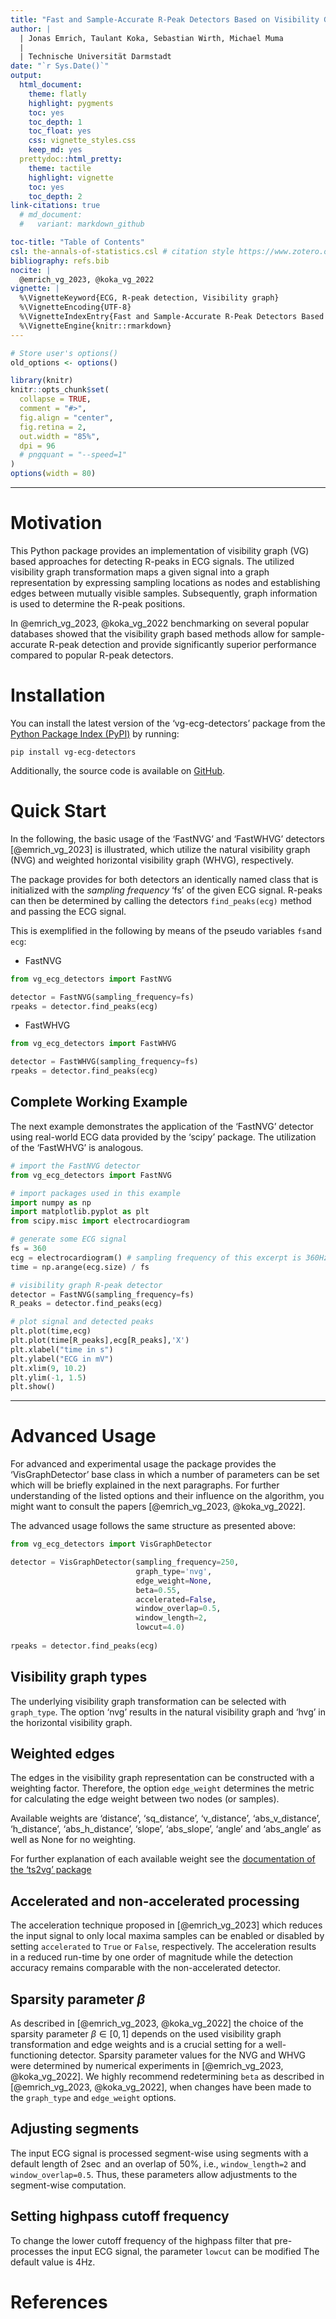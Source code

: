 ```yaml
---
title: "Fast and Sample-Accurate R-Peak Detectors Based on Visibility Graphs"
author: |
  | Jonas Emrich, Taulant Koka, Sebastian Wirth, Michael Muma
  |
  | Technische Universität Darmstadt
date: "`r Sys.Date()`"
output:
  html_document:
    theme: flatly
    highlight: pygments
    toc: yes
    toc_depth: 1
    toc_float: yes
    css: vignette_styles.css
    keep_md: yes
  prettydoc::html_pretty:
    theme: tactile
    highlight: vignette
    toc: yes
    toc_depth: 2
link-citations: true
  # md_document:
  #   variant: markdown_github

toc-title: "Table of Contents"    
csl: the-annals-of-statistics.csl # citation style https://www.zotero.org/styles
bibliography: refs.bib
nocite: |
  @emrich_vg_2023, @koka_vg_2022
vignette: |
  %\VignetteKeyword{ECG, R-peak detection, Visibility graph}
  %\VignetteEncoding{UTF-8}
  %\VignetteIndexEntry{Fast and Sample-Accurate R-Peak Detectors Based on Visibility Graphs}
  %\VignetteEngine{knitr::rmarkdown}
---
```


```r
# Store user's options()
old_options <- options()

library(knitr)
knitr::opts_chunk$set(
  collapse = TRUE,
  comment = "#>",
  fig.align = "center",
  fig.retina = 2,
  out.width = "85%",
  dpi = 96
  # pngquant = "--speed=1"
)
options(width = 80)
```

------------------------------------------------------------------------

# Motivation

This Python package provides an implementation of visibility graph (VG) based approaches for detecting R-peaks in ECG signals. The utilized visibility graph transformation maps a given signal into a graph representation by expressing sampling locations as nodes and establishing edges between mutually visible samples.
Subsequently, graph information is used to determine the R-peak positions.

In @emrich_vg_2023, @koka_vg_2022 benchmarking on several popular databases showed that the visibility graph based methods allow for sample-accurate R-peak detection and provide significantly superior performance compared to popular R-peak detectors.

# Installation

You can install the latest version of the 'vg-ecg-detectors' package from the [Python Package Index (PyPI)](https://pypi.org/project/vg-ecg-detectors/) by running:

```         
pip install vg-ecg-detectors
```

Additionally, the source code is available on [GitHub](https://github.com/JonasEmrich/vg-ecg-detectors).

# Quick Start

In the following, the basic usage of the 'FastNVG' and 'FastWHVG' detectors [@emrich_vg_2023] is illustrated, which utilize the natural visibility graph (NVG) and weighted horizontal visibility graph (WHVG), respectively.

The package provides for both detectors an identically named class that is initialized with the *sampling frequency* 'fs' of the given ECG signal. R-peaks can then be determined by calling the detectors `find_peaks(ecg)` method and passing the ECG signal.

This is exemplified in the following by means of the pseudo variables `fs`and `ecg`:

-   FastNVG

```python
from vg_ecg_detectors import FastNVG

detector = FastNVG(sampling_frequency=fs)
rpeaks = detector.find_peaks(ecg)
```

-   FastWHVG

```python
from vg_ecg_detectors import FastWHVG

detector = FastWHVG(sampling_frequency=fs)
rpeaks = detector.find_peaks(ecg)
```

## Complete Working Example

The next example demonstrates the application of the 'FastNVG' detector using real-world ECG data provided by the 'scipy' package.
The utilization of the 'FastWHVG' is analogous.

```python
# import the FastNVG detector
from vg_ecg_detectors import FastNVG

# import packages used in this example
import numpy as np
import matplotlib.pyplot as plt
from scipy.misc import electrocardiogram

# generate some ECG signal
fs = 360
ecg = electrocardiogram() # sampling frequency of this excerpt is 360Hz
time = np.arange(ecg.size) / fs

# visibility graph R-peak detector
detector = FastNVG(sampling_frequency=fs)
R_peaks = detector.find_peaks(ecg)

# plot signal and detected peaks
plt.plot(time,ecg)
plt.plot(time[R_peaks],ecg[R_peaks],'X')
plt.xlabel("time in s")
plt.ylabel("ECG in mV")
plt.xlim(9, 10.2)
plt.ylim(-1, 1.5)
plt.show()
```

------------------------------------------------------------------------

# Advanced Usage

For advanced and experimental usage the package provides the 'VisGraphDetector' base class in which a number of parameters can be set which will be briefly explained in the next paragraphs. For further understanding of the listed options and their influence on the algorithm, you might want to consult the papers [@emrich_vg_2023, @koka_vg_2022].

The advanced usage follows the same structure as presented above:

```python
from vg_ecg_detectors import VisGraphDetector

detector = VisGraphDetector(sampling_frequency=250,
                            graph_type='nvg',
                            edge_weight=None,
                            beta=0.55,
                            accelerated=False,
                            window_overlap=0.5,
                            window_length=2,
                            lowcut=4.0)
                            
rpeaks = detector.find_peaks(ecg)
```

## Visibility graph types

The underlying visibility graph transformation can be selected with `graph_type`. The option 'nvg' results in the natural visibility graph and 'hvg' in the horizontal visibility graph.

## Weighted edges

The edges in the visibility graph representation can be constructed with a weighting factor. Therefore, the option `edge_weight` determines the metric for calculating the edge weight between two nodes (or samples).

Available weights are 'distance', 'sq_distance', 'v_distance', 'abs_v\_distance', 'h_distance', 'abs_h\_distance', 'slope', 'abs_slope', 'angle' and 'abs_angle' as well as None for no weighting.

For further explanation of each available weight see the [documentation of the 'ts2vg' package](https://cbergillos.com/ts2vg/api/graph_options.html#weighted-graphs)

## Accelerated and non-accelerated processing

The acceleration technique proposed in [@emrich_vg_2023] which reduces the input signal to only local maxima samples can be enabled or disabled by setting `accelerated` to `True` or `False`, respectively. The acceleration results in a reduced run-time by one order of magnitude while the detection accuracy remains comparable with the non-accelerated detector.

## Sparsity parameter $\beta$

As described in [@emrich_vg_2023, @koka_vg_2022] the choice of the sparsity parameter $\beta \in [0, 1]$ depends on the used visibility graph transformation and edge weights and is a crucial setting for a well-functioning detector. Sparsity parameter values for the NVG and WHVG were determined by numerical experiments in [@emrich_vg_2023, @koka_vg_2022]. We highly recommend redetermining `beta` as described in [@emrich_vg_2023, @koka_vg_2022], when changes have been made to the `graph_type` and `edge_weight` options.

## Adjusting segments

The input ECG signal is processed segment-wise using segments with a default length of $2 \sec$ and an overlap of $50\%$, i.e., `window_length=2` and `window_overlap=0.5`. Thus, these parameters allow adjustments to the segment-wise computation.

## Setting highpass cutoff frequency

To change the lower cutoff frequency of the highpass filter that pre-processes the input ECG signal, the parameter `lowcut` can be modified The default value is $4 \mathrm{Hz}$.


# References {.unnumbered}

<!-- <div class="tocify-extend-page" data-unique="tocify-extend-page" style="height: 0px;"></div> -->

